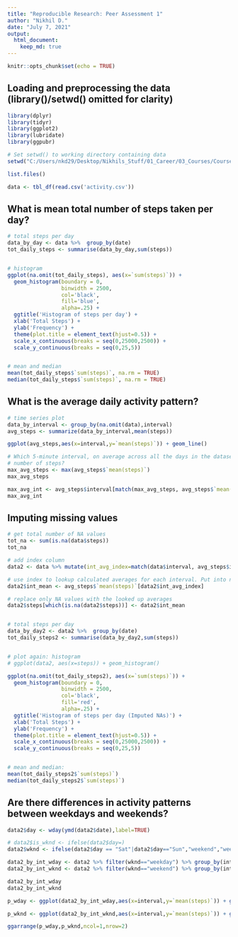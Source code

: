 ```yaml
---
title: "Reproducible Research: Peer Assessment 1"
author: "Nikhil D."
date: "July 7, 2021"
output: 
  html_document:
    keep_md: true
---
```


```r
knitr::opts_chunk$set(echo = TRUE)
```

## Loading and preprocessing the data (library()/setwd() omitted for clarity)

```r
library(dplyr)
library(tidyr)
library(ggplot2)
library(lubridate)
library(ggpubr)

# Set setwd() to working directory containing data
setwd("C:/Users/nkd29/Desktop/Nikhils_Stuff/01_Career/03_Courses/Coursera_R_Data_Science_Johns_Hopkins/05_Repoducible_Research/Project_1/RepData_PeerAssessment1")

```

```r
list.files()

data <- tbl_df(read.csv('activity.csv'))
```

## What is mean total number of steps taken per day?

```r
# total steps per day
data_by_day <- data %>%  group_by(date)
tot_daily_steps <- summarise(data_by_day,sum(steps))


# histogram
ggplot(na.omit(tot_daily_steps), aes(x=`sum(steps)`)) + 
  geom_histogram(boundary = 0,
                 binwidth = 2500,
                 col='black',
                 fill='blue',
                 alpha=.25) +
  ggtitle('Histogram of steps per day') +
  xlab('Total Steps') +
  ylab('Frequency') +
  theme(plot.title = element_text(hjust=0.5)) +
  scale_x_continuous(breaks = seq(0,25000,2500)) +
  scale_y_continuous(breaks = seq(0,25,5))


# mean and median
mean(tot_daily_steps$`sum(steps)`, na.rm = TRUE)
median(tot_daily_steps$`sum(steps)`, na.rm = TRUE)
```

## What is the average daily activity pattern?
```r
# time series plot
data_by_interval <- group_by(na.omit(data),interval)
avg_steps <- summarize(data_by_interval,mean(steps))

ggplot(avg_steps,aes(x=interval,y=`mean(steps)`)) + geom_line()

# Which 5-minute interval, on average across all the days in the dataset, contains the maximum 
# number of steps?
max_avg_steps <- max(avg_steps$`mean(steps)`)
max_avg_steps

max_avg_int <- avg_steps$interval[match(max_avg_steps, avg_steps$`mean(steps)`)]
max_avg_int
```

## Imputing missing values
```r
# get total number of NA values
tot_na <- sum(is.na(data$steps))
tot_na

# add index column
data2 <- data %>% mutate(int_avg_index=match(data$interval, avg_steps$interval)) 

# use index to lookup calculated averages for each interval. Put into new column
data2$int_mean <- avg_steps$`mean(steps)`[data2$int_avg_index]

# replace only NA values with the looked up averages
data2$steps[which(is.na(data2$steps))] <- data2$int_mean


# total steps per day
data_by_day2 <- data2 %>%  group_by(date)
tot_daily_steps2 <- summarise(data_by_day2,sum(steps))


# plot again: histogram
# ggplot(data2, aes(x=steps)) + geom_histogram()

ggplot(na.omit(tot_daily_steps2), aes(x=`sum(steps)`)) + 
  geom_histogram(boundary = 0,
                 binwidth = 2500,
                 col='black',
                 fill='red',
                 alpha=.25) +
  ggtitle('Histogram of steps per day (Imputed NAs)') +
  xlab('Total Steps') +
  ylab('Frequency') +
  theme(plot.title = element_text(hjust=0.5)) +
  scale_x_continuous(breaks = seq(0,25000,2500)) +
  scale_y_continuous(breaks = seq(0,25,5))


# mean and median: 
mean(tot_daily_steps2$`sum(steps)`)
median(tot_daily_steps2$`sum(steps)`)

```

## Are there differences in activity patterns between weekdays and weekends?
```r
data2$day <- wday(ymd(data2$date),label=TRUE)

# data2$is_wknd <- ifelse(data2$day=)
data2$wknd <- ifelse(data2$day == "Sat"|data2$day=="Sun","weekend","weekday")

data2_by_int_wday <- data2 %>% filter(wknd=="weekday") %>% group_by(interval) %>% summarise(mean(steps))
data2_by_int_wknd <- data2 %>% filter(wknd=="weekend") %>% group_by(interval) %>% summarise(mean(steps))

data2_by_int_wday
data2_by_int_wknd

p_wday <- ggplot(data2_by_int_wday,aes(x=interval,y=`mean(steps)`)) + geom_line()

p_wknd <- ggplot(data2_by_int_wknd,aes(x=interval,y=`mean(steps)`)) + geom_line()

ggarrange(p_wday,p_wknd,ncol=1,nrow=2)

```

